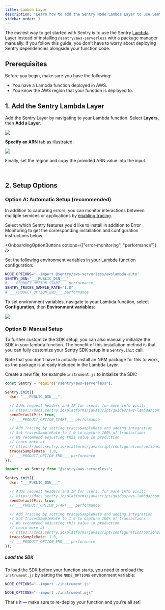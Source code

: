 ```yaml
---
title: Lambda Layer
description: "Learn how to add the Sentry Node Lambda Layer to use Sentry in your Lambda functions"
sidebar_order: 1
---
```


The easiest way to get started with Sentry is to use the Sentry [Lambda Layer](https://docs.aws.amazon.com/lambda/latest/dg/adding-layers.html) instead of installing `@sentry/aws-serverless` with a package manager manually.
If you follow this guide, you don't have to worry about deploying Sentry dependencies alongside your function code.

## Prerequisites

Before you begin, make sure you have the following:

- You have a Lambda function deployed in AWS.
- You know the AWS region that your function is deployed to.

## 1. Add the Sentry Lambda Layer

Add the Sentry Layer by navigating to your Lambda function. Select **Layers**, then **Add a Layer**.

![](./img/lambda_view.png)

**Specify an ARN** tab as illustrated:

![](./img/add_layer.png)

Finally, set the region and copy the provided ARN value into the input.

<LambdaLayerDetail canonical="aws-layer:node" />

<br />

## 2. Setup Options

### Option A: Automatic Setup (recommended)

In addition to capturing errors, you can monitor interactions between multiple services or applications by [enabling tracing](/concepts/key-terms/tracing/).

Select which Sentry features you'd like to install in addition to Error Monitoring to get the corresponding installation and configuration instructions below.

<OnboardingOptionButtons options={["error-monitoring", "performance"]} />

Set the following environment variables in your Lambda function configuration:

```bash
NODE_OPTIONS="--import @sentry/aws-serverless/awslambda-auto"
SENTRY_DSN="___PUBLIC_DSN___"
# ___PRODUCT_OPTION_START___ performance
SENTRY_TRACES_SAMPLE_RATE="1.0"
# ___PRODUCT_OPTION_END___ performance
```

To set environment variables, navigate to your Lambda function, select **Configuration**, then **Environment variables**:

![](./img/env_vars.png)

### Option B: Manual Setup

To further customize the SDK setup, you can also manually initialize the SDK in your lambda function. The benefit of this installation method is that you can fully customize your Sentry SDK setup in a `Sentry.init` call.

Note that you don't have to actually install an NPM package for this to work, as the package is already included in the Lambda Layer.

Create a new file, for example `instrument.js` to initialize the SDK:

```javascript {filename:instrument.js} {tabTitle:CommonJS}
const Sentry = require("@sentry/aws-serverless");

Sentry.init({
  dsn: "___PUBLIC_DSN___",

  // Adds request headers and IP for users, for more info visit:
  // https://docs.sentry.io/platforms/javascript/guides/aws-lambda/configuration/options/#sendDefaultPii
  sendDefaultPii: true,
  // ___PRODUCT_OPTION_START___ performance

  // Add Tracing by setting tracesSampleRate and adding integration
  // Set tracesSampleRate to 1.0 to capture 100% of transactions
  // We recommend adjusting this value in production
  // Learn more at
  // https://docs.sentry.io/platforms/javascript/configuration/options/#traces-sample-rate
  tracesSampleRate: 1.0,
  // ___PRODUCT_OPTION_END___ performance
});
```

```javascript {filename:instrument.mjs} {tabTitle:ESM}
import * as Sentry from "@sentry/aws-serverless";

Sentry.init({
  dsn: "___PUBLIC_DSN___",

  // Adds request headers and IP for users, for more info visit:
  // https://docs.sentry.io/platforms/javascript/guides/aws-lambda/configuration/options/#sendDefaultPii
  sendDefaultPii: true,
  // ___PRODUCT_OPTION_START___ performance

  // Add Tracing by setting tracesSampleRate and adding integration
  // Set tracesSampleRate to 1.0 to capture 100% of transactions
  // We recommend adjusting this value in production
  // Learn more at
  // https://docs.sentry.io/platforms/javascript/configuration/options/#traces-sample-rate
  tracesSampleRate: 1.0,
  // ___PRODUCT_OPTION_END___ performance
});
```

##### Load the SDK

To load the SDK before your function starts, you need to preload the `instrument.js` by setting the `NODE_OPTIONS` environment variable:

```bash {tabTitle:CommonJS}
NODE_OPTIONS="--import ./instrument.js"
```

```bash {tabTitle:ESM}
NODE_OPTIONS="--import ./instrument.mjs"
```

That's it — make sure to re-deploy your function and you're all set!
